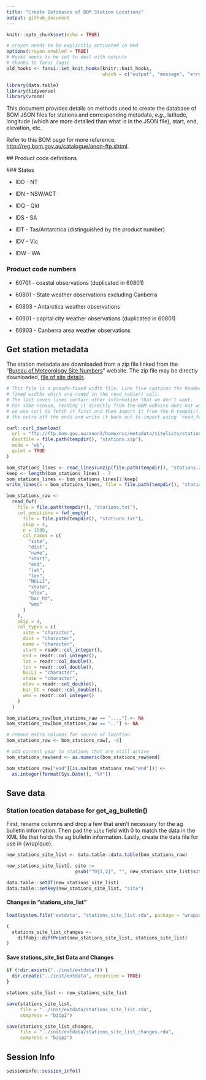 ```yaml
---
title: "Create Databases of BOM Station Locations"
output: github_document
---
```


  ```r
knitr::opts_chunk$set(echo = TRUE)
```

```r
# crayon needs to be explicitly activated in Rmd
options(crayon.enabled = TRUE)
# Hooks needs to be set to deal with outputs
# thanks to fansi logic
old_hooks <- fansi::set_knit_hooks(knitr::knit_hooks,
                                   which = c("output", "message", "error"))

library(data.table)
library(tidyverse)
library(vroom)
```

This document provides details on methods used to create the database of BOM JSON files for stations and corresponding metadata, _e.g._, latitude, longitude (which are more detailed than what is in the JSON file), start, end, elevation, etc.

Refer to this BOM page for more reference, <http://reg.bom.gov.au/catalogue/anon-ftp.shtml>.

  ## Product code definitions

  ### States

  - IDD - NT

  - IDN - NSW/ACT

  - IDQ - Qld

  - IDS - SA
  
  - IDT - Tas/Antarctica (distinguished by the product number)
  
  - IDV - Vic
  
  - IDW - WA

### Product code numbers

  - 60701 - coastal observations (duplicated in 60801)
  
  - 60801 - State weather observations excluding Canberra
  
  - 60803 - Antarctica weather observations
  
  - 60901 - capital city weather observations (duplicated in 60801)
  
  - 60903 - Canberra area weather observations

## Get station metadata

The station metadata are downloaded from a zip file linked from the "[Bureau of Meteorology Site Numbers](http://www.bom.gov.au/climate/cdo/about/site-num.shtml)" website.
The zip file may be directly downloaded, [file of site details](ftp://ftp.bom.gov.au/anon2/home/ncc/metadata/sitelists/stations.zip).

```r
# This file is a pseudo-fixed width file. Line five contains the headers at
# fixed widths which are coded in the read_table() call.
# The last seven lines contain other information that we don't want.
# For some reason, reading it directly from the BOM website does not work, so
# we use curl to fetch it first and then import it from the R tempdir(), trim
# the extra off the ends and write it back out to import using `read_fwf()`.

curl::curl_download(
  url = "ftp://ftp.bom.gov.au/anon2/home/ncc/metadata/sitelists/stations.zip",
  destfile = file.path(tempdir(), "stations.zip"),
  mode = "wb",
  quiet = TRUE
)

bom_stations_lines <- read_lines(unzip(file.path(tempdir(), "stations.zip")))
keep <- length(bom_stations_lines) - 7
bom_stations_lines <- bom_stations_lines[1:keep]
write_lines(x = bom_stations_lines, file = file.path(tempdir(), "stations.txt"))

bom_stations_raw <-
  read_fwf(
    file = file.path(tempdir(), "stations.txt"),
    col_positions = fwf_empty(
      file = file.path(tempdir(), "stations.txt"),
      skip = 4,
      n = 1000,
      col_names = c(
        "site",
        "dist",
        "name",
        "start",
        "end",
        "lat",
        "lon",
        "NULL1",
        "state",
        "elev",
        "bar_ht",
        "wmo"
      )
    ),
    skip = 4,
    col_types = c(
      site = "character",
      dist = "character",
      name = "character",
      start = readr::col_integer(),
      end = readr::col_integer(),
      lat = readr::col_double(),
      lon = readr::col_double(),
      NULL1 = "character",
      state = "character",
      elev = readr::col_double(),
      bar_ht = readr::col_double(),
      wmo = readr::col_integer()
    )
  )

bom_stations_raw[bom_stations_raw == "...."] <- NA
bom_stations_raw[bom_stations_raw == ".."] <- NA

# remove extra columns for source of location
bom_stations_raw <- bom_stations_raw[, -8]

# add current year to stations that are still active
bom_stations_raw$end <- as.numeric(bom_stations_raw$end)

bom_stations_raw["end"][is.na(bom_stations_raw["end"])] <-
  as.integer(format(Sys.Date(), "%Y"))
```

## Save data

### Station location database for get_ag_bulletin()

First, rename columns and drop a few that aren't necessary for the ag bulletin information.
Then pad the `site` field with 0 to match the data in the XML file that holds the ag bulletin information.
Lastly, create the data file for use in {wrapique}.

```r
new_stations_site_list <- data.table::data.table(bom_stations_raw)

new_stations_site_list[, site :=
                         gsub("^0{1,2}", "", new_stations_site_list$site)]

data.table::setDT(new_stations_site_list)
data.table::setkey(new_stations_site_list, "site")
```

#### Changes in "stations_site_list"

```r
load(system.file("extdata", "stations_site_list.rda", package = "wrapique"))

(
  stations_site_list_changes <-
    diffobj::diffPrint(new_stations_site_list, stations_site_list)
)
```

#### Save stations_site_list Data and Changes

```r
if (!dir.exists("../inst/extdata")) {
  dir.create("../inst/extdata", recursive = TRUE)
}

stations_site_list <- new_stations_site_list

save(stations_site_list,
     file = "../inst/extdata/stations_site_list.rda",
     compress = "bzip2")

save(stations_site_list_changes,
     file = "../inst/extdata/stations_site_list_changes.rda",
     compress = "bzip2")
```

## Session Info

```r
sessioninfo::session_info()
```
